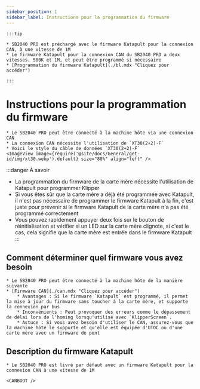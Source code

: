 ```yaml
---
sidebar_position: 1
sidebar_label: Instructions pour la programmation du firmware
---
```





    :::tip

    * SB2040 PRO est préchargé avec le firmware Katapult pour la connexion CAN, à une vitesse de 1M
    * Le firmware Katapult pour la connexion CAN du SB2040 PRO a deux vitesses, 500K et 1M, et peut être programmé si nécessaire
    * [Programmation du firmware Katapult](./bl.mdx "Cliquez pour accéder")

    :::

# Instructions pour la programmation du firmware

    * Le SB2040 PRO peut être connecté à la machine hôte via une connexion CAN
    * La connexion CAN nécessite l'utilisation de `XT30(2+2)-F`
    * Voici le style du câble de données `XT30(2+2)-F`
    <ImageView image={require('@site/docs/General/get-id/img/xt30.webp').default} size="80%" align="left" />

:::danger À savoir
* La programmation du firmware de la carte mère nécessite l'utilisation de Katapult pour programmer Klipper
* Si vous êtes sûr que la carte mère a déjà été programmée avec Katapult, il n'est pas nécessaire de programmer le firmware Katapult à la fin, c'est juste pour prévenir si le firmware Katapult de la carte mère n'a pas été programmé correctement
* Vous pouvez rapidement appuyer deux fois sur le bouton de réinitialisation et vérifier si un LED sur la carte mère clignote, si c'est le cas, cela signifie que la carte mère est entrée dans le firmware Katapult
:::

## Comment déterminer quel firmware vous avez besoin

    * Le SB2040 PRO peut être connecté à la machine hôte de la manière suivante
    * [Firmware CAN](./can.mdx "Cliquez pour accéder")
        * Avantages : Si le firmware `Katapult` est programmé, il permet la mise à jour du firmware sans toucher à la carte mère, et supporte la connexion par bus
        * Inconvénients : Peut provoquer des erreurs comme le dépassement de délai lors de l'homing lorsqu'utilisé avec `KlipperScreen`.
        * Astuce : Si vous avez besoin d'utiliser le CAN, assurez-vous que la machine hôte le supporte et qu'elle est équipée d'UTOC ou d'une carte mère avec un firmware de pont

## Description du firmware Katapult

    * Le SB2040 PRO est livré par défaut avec un firmware Katapult pour la connexion CAN à une vitesse de 1M
    
    <CANBOOT />
